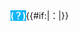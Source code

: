 <span style="font-weight:bold;background:#0fb6f5;color:white;">(？)</span>'''{{{label|跟進}}}'''{{#if:{{{1|}}}|：{{{1|}}}|}}